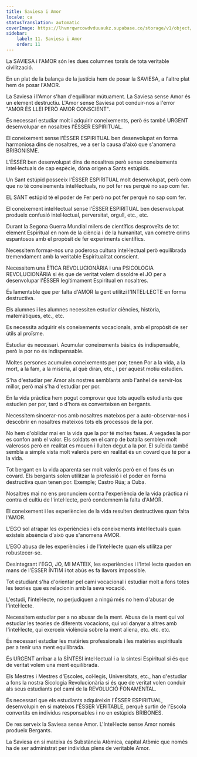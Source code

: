 ```yaml
---
title: Saviesa i Amor
locale: ca
statusTranslation: automatic
coverImage: https://lhvmrqwrcowdvduuaukz.supabase.co/storage/v1/object/public/strapi-uploads/small_cover-educacion-fundamental.webp-2d51a7828a2b1309555be27f7e2a61a0.webp
sidebar:
    label: 11. Saviesa i Amor
    order: 11
---
```

La SAVIESA i l'AMOR són les dues columnes torals de tota veritable civilització.

En un plat de la balança de la justícia hem de posar la SAVIESA, a l'altre plat hem de posar l'AMOR.

La Saviesa i l'Amor s'han d'equilibrar mútuament. La Saviesa sense Amor és un element destructiu. L'Amor sense Saviesa pot conduir-nos a l'error "AMOR ÉS LLEI PERÒ AMOR CONSCIENT".

És necessari estudiar molt i adquirir coneixements, però és també URGENT desenvolupar en nosaltres l'ÉSSER ESPIRITUAL.

El coneixement sense l'ÉSSER ESPIRITUAL ben desenvolupat en forma harmoniosa dins de nosaltres, ve a ser la causa d'això que s'anomena BRIBONISME.

L'ÉSSER ben desenvolupat dins de nosaltres però sense coneixements intel·lectuals de cap espècie, dóna origen a Sants estúpids.

Un Sant estúpid posseeix l'ÉSSER ESPIRITUAL molt desenvolupat, però com que no té coneixements intel·lectuals, no pot fer res perquè no sap com fer.

EL SANT estúpid té el poder de Fer però no pot fer perquè no sap com fer.

El coneixement intel·lectual sense l'ÉSSER ESPIRITUAL ben desenvolupat produeix confusió intel·lectual, perversitat, orgull, etc., etc.

Durant la Segona Guerra Mundial milers de científics desproveïts de tot element Espiritual en nom de la ciència i de la humanitat, van cometre crims espantosos amb el propòsit de fer experiments científics.

Necessitem formar-nos una poderosa cultura intel·lectual però equilibrada tremendament amb la veritable Espiritualitat conscient.

Necessitem una ÈTICA REVOLUCIONÀRIA i una PSICOLOGIA REVOLUCIONÀRIA si és que de veritat volem dissoldre el JO per a desenvolupar l'ÉSSER legítimament Espiritual en nosaltres.

És lamentable que per falta d'AMOR la gent utilitzi l'INTEL·LECTE en forma destructiva.

Els alumnes i les alumnes necessiten estudiar ciències, història, matemàtiques, etc., etc.

Es necessita adquirir els coneixements vocacionals, amb el propòsit de ser útils al proïsme.

Estudiar és necessari. Acumular coneixements bàsics és indispensable, però la por no és indispensable.

Moltes persones acumulen coneixements per por; tenen Por a la vida, a la mort, a la fam, a la misèria, al què diran, etc., i per aquest motiu estudien.

S'ha d'estudiar per Amor als nostres semblants amb l'anhel de servir-los millor, però mai s'ha d'estudiar per por.

En la vida pràctica hem pogut comprovar que tots aquells estudiants que estudien per por, tard o d'hora es converteixen en bergants.

Necessitem sincerar-nos amb nosaltres mateixos per a auto-observar-nos i descobrir en nosaltres mateixos tots els processos de la por.

No hem d'oblidar mai en la vida que la por té moltes fases. A vegades la por es confon amb el valor. Els soldats en el camp de batalla semblen molt valerosos però en realitat es mouen i lluiten degut a la por. El suïcida també sembla a simple vista molt valerós però en realitat és un covard que té por a la vida.

Tot bergant en la vida aparenta ser molt valerós però en el fons és un covard. Els bergants solen utilitzar la professió i el poder en forma destructiva quan tenen por. Exemple; Castro Rúa; a Cuba.

Nosaltres mai no ens pronunciem contra l'experiència de la vida pràctica ni contra el cultiu de l'intel·lecte, però condemnem la falta d'AMOR.

El coneixement i les experiències de la vida resulten destructives quan falta l'AMOR.

L'EGO sol atrapar les experiències i els coneixements intel·lectuals quan existeix absència d'això que s'anomena AMOR.

L'EGO abusa de les experiències i de l'intel·lecte quan els utilitza per robustecer-se.

Desintegrant l'EGO, JO, MI MATEIX, les experiències i l'Intel·lecte queden en mans de l'ÉSSER ÍNTIM i tot abús es fa llavors impossible.

Tot estudiant s'ha d'orientar pel camí vocacional i estudiar molt a fons totes les teories que es relacionin amb la seva vocació.

L'estudi, l'intel·lecte, no perjudiquen a ningú més no hem d'abusar de l'intel·lecte.

Necessitem estudiar per a no abusar de la ment. Abusa de la ment qui vol estudiar les teories de diferents vocacions, qui vol danyar a altres amb l'intel·lecte, qui exerceix violència sobre la ment aliena, etc. etc. etc.

És necessari estudiar les matèries professionals i les matèries espirituals per a tenir una ment equilibrada.

És URGENT arribar a la SÍNTESI intel·lectual i a la síntesi Espiritual si és que de veritat volem una ment equilibrada.

Els Mestres i Mestres d'Escoles, col·legis, Universitats, etc., han d'estudiar a fons la nostra Sicologia Revolucionària si és que de veritat volen conduir als seus estudiants pel camí de la REVOLUCIÓ FONAMENTAL.

És necessari que els estudiants adquireixin l'ÉSSER ESPIRITUAL, desenvolupin en si mateixos l'ÉSSER VERITABLE, perquè surtin de l'Escola convertits en individus responsables i no en estúpids BRIBONES.

De res serveix la Saviesa sense Amor. L'Intel·lecte sense Amor només produeix Bergants.

La Saviesa en si mateixa és Substància Atòmica, capital Atòmic que només ha de ser administrat per individus plens de veritable Amor.

